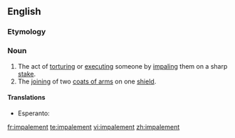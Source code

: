 ==English==
{{wikipedia}}

===Etymology===
{{suffix|impale|ment}}

===Noun===
{{en-noun}}

# The act of [[torturing]] or [[executing]] someone by [[impaling]] them on a sharp [[stake]].
# The [[joining]] of two [[coat of arms|coats of arms]] on one [[shield]].

====Translations====
{{trans-top|act of torturing}}
{{trans-mid}}
* Esperanto: {{t|eo|palisumo}}
{{trans-bottom}}

[[fr:impalement]]
[[te:impalement]]
[[vi:impalement]]
[[zh:impalement]]